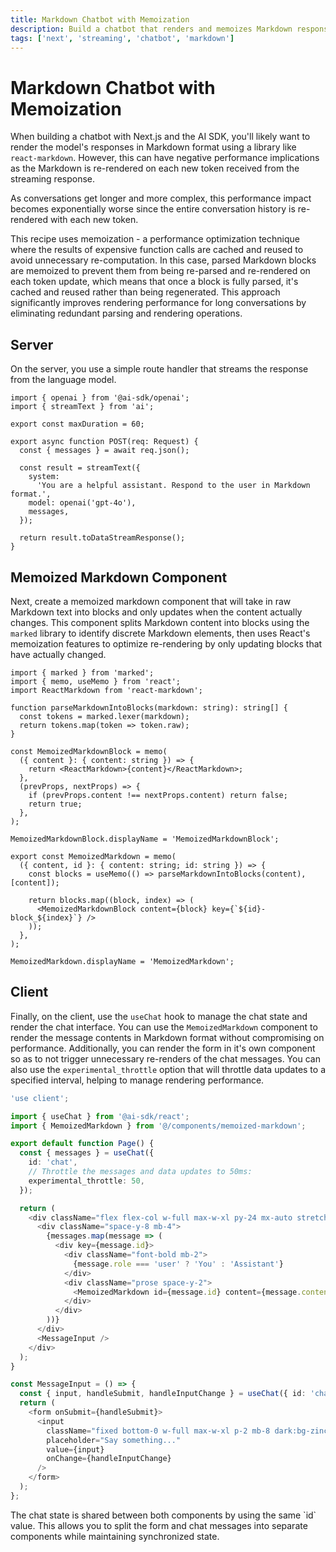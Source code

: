 ```yaml
---
title: Markdown Chatbot with Memoization
description: Build a chatbot that renders and memoizes Markdown responses with Next.js and the AI SDK.
tags: ['next', 'streaming', 'chatbot', 'markdown']
---
```


# Markdown Chatbot with Memoization

When building a chatbot with Next.js and the AI SDK, you'll likely want to render the model's responses in Markdown format using a library like `react-markdown`. However, this can have negative performance implications as the Markdown is re-rendered on each new token received from the streaming response.

As conversations get longer and more complex, this performance impact becomes exponentially worse since the entire conversation history is re-rendered with each new token.

This recipe uses memoization - a performance optimization technique where the results of expensive function calls are cached and reused to avoid unnecessary re-computation. In this case, parsed Markdown blocks are memoized to prevent them from being re-parsed and re-rendered on each token update, which means that once a block is fully parsed, it's cached and reused rather than being regenerated. This approach significantly improves rendering performance for long conversations by eliminating redundant parsing and rendering operations.

## Server

On the server, you use a simple route handler that streams the response from the language model.

```tsx filename='app/api/chat/route.ts'
import { openai } from '@ai-sdk/openai';
import { streamText } from 'ai';

export const maxDuration = 60;

export async function POST(req: Request) {
  const { messages } = await req.json();

  const result = streamText({
    system:
      'You are a helpful assistant. Respond to the user in Markdown format.',
    model: openai('gpt-4o'),
    messages,
  });

  return result.toDataStreamResponse();
}
```

## Memoized Markdown Component

Next, create a memoized markdown component that will take in raw Markdown text into blocks and only updates when the content actually changes. This component splits Markdown content into blocks using the `marked` library to identify discrete Markdown elements, then uses React's memoization features to optimize re-rendering by only updating blocks that have actually changed.

```tsx filename='components/memoized-markdown.tsx'
import { marked } from 'marked';
import { memo, useMemo } from 'react';
import ReactMarkdown from 'react-markdown';

function parseMarkdownIntoBlocks(markdown: string): string[] {
  const tokens = marked.lexer(markdown);
  return tokens.map(token => token.raw);
}

const MemoizedMarkdownBlock = memo(
  ({ content }: { content: string }) => {
    return <ReactMarkdown>{content}</ReactMarkdown>;
  },
  (prevProps, nextProps) => {
    if (prevProps.content !== nextProps.content) return false;
    return true;
  },
);

MemoizedMarkdownBlock.displayName = 'MemoizedMarkdownBlock';

export const MemoizedMarkdown = memo(
  ({ content, id }: { content: string; id: string }) => {
    const blocks = useMemo(() => parseMarkdownIntoBlocks(content), [content]);

    return blocks.map((block, index) => (
      <MemoizedMarkdownBlock content={block} key={`${id}-block_${index}`} />
    ));
  },
);

MemoizedMarkdown.displayName = 'MemoizedMarkdown';
```

## Client

Finally, on the client, use the `useChat` hook to manage the chat state and render the chat interface. You can use the `MemoizedMarkdown` component to render the message contents in Markdown format without compromising on performance. Additionally, you can render the form in it's own component so as to not trigger unnecessary re-renders of the chat messages. You can also use the `experimental_throttle` option that will throttle data updates to a specified interval, helping to manage rendering performance.

```typescript filename='app/page.tsx'
'use client';

import { useChat } from '@ai-sdk/react';
import { MemoizedMarkdown } from '@/components/memoized-markdown';

export default function Page() {
  const { messages } = useChat({
    id: 'chat',
    // Throttle the messages and data updates to 50ms:
    experimental_throttle: 50,
  });

  return (
    <div className="flex flex-col w-full max-w-xl py-24 mx-auto stretch">
      <div className="space-y-8 mb-4">
        {messages.map(message => (
          <div key={message.id}>
            <div className="font-bold mb-2">
              {message.role === 'user' ? 'You' : 'Assistant'}
            </div>
            <div className="prose space-y-2">
              <MemoizedMarkdown id={message.id} content={message.content} />
            </div>
          </div>
        ))}
      </div>
      <MessageInput />
    </div>
  );
}

const MessageInput = () => {
  const { input, handleSubmit, handleInputChange } = useChat({ id: 'chat' });
  return (
    <form onSubmit={handleSubmit}>
      <input
        className="fixed bottom-0 w-full max-w-xl p-2 mb-8 dark:bg-zinc-900 border border-zinc-300 dark:border-zinc-800 rounded shadow-xl"
        placeholder="Say something..."
        value={input}
        onChange={handleInputChange}
      />
    </form>
  );
};
```

<Note>
  The chat state is shared between both components by using the same `id` value.
  This allows you to split the form and chat messages into separate components
  while maintaining synchronized state.
</Note>
